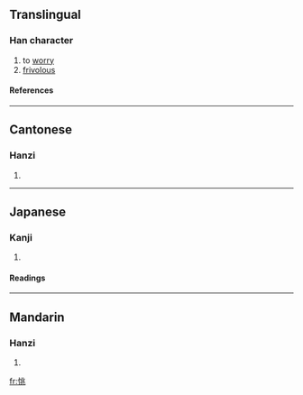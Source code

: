 ==Translingual==
===Han character===
{{Han char|rn=61|rad=心|as=06|sn=9|four=9201<sub>3</sub>|canj=心中一人 (PLMO), X心中一人 (XPLMO)}}
# to [[worry]]
# [[frivolous]]
====References====
{{Han ref|kx=0383.400|dkj=10541|dj=0714.150|hdz=42297.040|uh=604C|ud=24652|bh=CEC9|bd=52937}}
----
==Cantonese==
===Hanzi===
{{yue-hanzi|jyut=|y=tiu1}}
# {{defn|Cantonese}}
----
==Japanese==
===Kanji===
{{ja-kanji|grade=|rs=心06}}
# {{defn|Japanese}} 
====Readings====
{{ja-readings|on=[[ちょう]] (chō), [[よう]] (yō)|kun=[[うすい]] (usui)}}
----
==Mandarin==
===Hanzi===
{{cmn-hanzi|pin=[[tiāo]] (tiao1)|wg=t'iao<sup>1</sup>}}
# {{defn|Mandarin}}

[[fr:恌]]